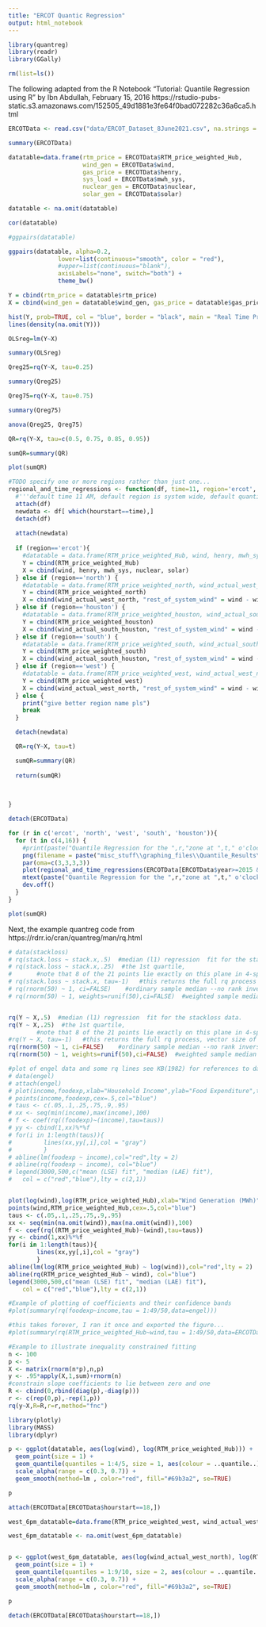 ```yaml
---
title: "ERCOT Quantic Regression"
output: html_notebook
---
```




```r
library(quantreg)
library(readr)
library(GGally)
```

```r
rm(list=ls())
```


The following adapted from the R Notebook "Tutorial: Quantile Regression using R" by Ibn Abdullah, February 15, 2016
https://rstudio-pubs-static.s3.amazonaws.com/152505_49d1881e3fe64f0bad072282c36a6ca5.html

```r
ERCOTData <- read.csv("data/ERCOT_Dataset_8June2021.csv", na.strings = ".")
```

```r
summary(ERCOTData)

```

```r
datatable=data.frame(rtm_price = ERCOTData$RTM_price_weighted_Hub, 
                     wind_gen = ERCOTData$wind, 
                     gas_price = ERCOTData$henry, 
                     sys_load = ERCOTData$mwh_sys, 
                     nuclear_gen = ERCOTData$nuclear, 
                     solar_gen = ERCOTData$solar)

datatable <- na.omit(datatable)

cor(datatable)
```

```r
#ggpairs(datatable)

ggpairs(datatable, alpha=0.2,
              lower=list(continuous="smooth", color = "red"),
              #upper=list(continuous="blank"),
              axisLabels="none", switch="both") +
              theme_bw()

```

```r
Y = cbind(rtm_price = datatable$rtm_price)
X = cbind(wind_gen = datatable$wind_gen, gas_price = datatable$gas_price, sys_load = datatable$sys_load, nuclear_gen = datatable$nuclear_gen, solar_gen = datatable$solar_gen)

```

```r
hist(Y, prob=TRUE, col = "blue", border = "black", main = "Real Time Price Histogram")
lines(density(na.omit(Y)))

```

```r
OLSreg=lm(Y~X)

summary(OLSreg)
```

```r
Qreg25=rq(Y~X, tau=0.25)

summary(Qreg25)
```

```r
Qreg75=rq(Y~X, tau=0.75)

summary(Qreg75)
```

```r
anova(Qreg25, Qreg75)
```

```r
QR=rq(Y~X, tau=c(0.5, 0.75, 0.85, 0.95))

sumQR=summary(QR)
```

```r
plot(sumQR)
```



```r
#TODO specify one or more regions rather than just one...
regional_and_time_regressions <- function(df, time=11, region='ercot', t=c(0.10, 0.25, 0.50, 0.75, 0.90)){
  #'''default time 11 AM, default region is system wide, default quantiles are 0.10, 0.25, 0.50, 0.75, 0.90'''
  attach(df)
  newdata <- df[ which(hourstart==time),]
  detach(df)
  
  attach(newdata)
  
  if (region=='ercot'){
    #datatable = data.frame(RTM_price_weighted_Hub, wind, henry, mwh_sys, nuclear, solar)
    Y = cbind(RTM_price_weighted_Hub)
    X = cbind(wind, henry, mwh_sys, nuclear, solar)
  } else if (region=='north') {
    #datatable = data.frame(RTM_price_weighted_north, wind_actual_west_north, henry, NorthLoad, nuclear, solar)
    Y = cbind(RTM_price_weighted_north)
    X = cbind(wind_actual_west_north, "rest_of_system_wind" = wind - wind_actual_west_north, henry, NorthLoad, "rest_of_system_load" = mwh_sys - NorthLoad, nuclear, solar)
  } else if (region=='houston') {
    #datatable = data.frame(RTM_price_weighted_houston, wind_actual_south_houston, henry, HouLoad, nuclear, solar)
    Y = cbind(RTM_price_weighted_houston)
    X = cbind(wind_actual_south_houston, "rest_of_system_wind" = wind - wind_actual_south_houston, henry, HouLoad, "rest_of_system_load" = mwh_sys - HouLoad, nuclear, solar)
  } else if (region=='south') {
    #datatable = data.frame(RTM_price_weighted_south, wind_actual_south_houston, henry, SOUTHLoad, nuclear, solar)
    Y = cbind(RTM_price_weighted_south)
    X = cbind(wind_actual_south_houston, "rest_of_system_wind" = wind - wind_actual_south_houston, henry, SOUTHLoad, "rest_of_system_load" = mwh_sys - SOUTHLoad, nuclear, solar)
  } else if (region=='west') {
    #datatable = data.frame(RTM_price_weighted_west, wind_actual_west_north, henry, WestLoad, nuclear, solar)
    Y = cbind(RTM_price_weighted_west)
    X = cbind(wind_actual_west_north, "rest_of_system_wind" = wind - wind_actual_west_north, henry, WestLoad, "rest_of_system_load" = mwh_sys - WestLoad, nuclear, solar)
  } else {
    print("give better region name pls")
    break
  }

  detach(newdata)

  QR=rq(Y~X, tau=t)

  sumQR=summary(QR)
  
  return(sumQR)

  
  
}

```

```r

detach(ERCOTData)

for (r in c('ercot', 'north', 'west', 'south', 'houston')){
  for (t in c(4,16)) {
    #print(paste("Quantile Regression for the ",r,"zone at ",t," o'clock."))
    png(filename = paste("misc_stuff\\graphing_files\\Quantile_Results\\15-19_quantile_", r, "_", t, ".png",sep = ""))
    par(oma=c(3,3,3,3))
    plot(regional_and_time_regressions(ERCOTData[ERCOTData$year>=2015 & ERCOTData$year<=2019,],region = r, time = t))
    mtext(paste("Quantile Regression for the ",r,"zone at ",t," o'clock. 2015-2019 data"), outer = TRUE, cex = 1.5, line = 1)
    dev.off()
  }
}

```

```r
plot(sumQR)
```





Next, the example quantreg code from https://rdrr.io/cran/quantreg/man/rq.html



```r
# data(stackloss)
# rq(stack.loss ~ stack.x,.5)  #median (l1) regression  fit for the stackloss data. 
# rq(stack.loss ~ stack.x,.25)  #the 1st quartile, 
#       #note that 8 of the 21 points lie exactly on this plane in 4-space! 
# rq(stack.loss ~ stack.x, tau=-1)   #this returns the full rq process
# rq(rnorm(50) ~ 1, ci=FALSE)    #ordinary sample median --no rank inversion ci
# rq(rnorm(50) ~ 1, weights=runif(50),ci=FALSE)  #weighted sample median 


rq(Y ~ X,.5)  #median (l1) regression  fit for the stackloss data. 
rq(Y ~ X,.25)  #the 1st quartile, 
        #note that 8 of the 21 points lie exactly on this plane in 4-space! 
#rq(Y ~ X, tau=-1)   #this returns the full rq process, vector size of 171 GB too big for my machine qq
rq(rnorm(50) ~ 1, ci=FALSE)    #ordinary sample median --no rank inversion ci
rq(rnorm(50) ~ 1, weights=runif(50),ci=FALSE)  #weighted sample median 

```

```r
#plot of engel data and some rq lines see KB(1982) for references to data
# data(engel)
# attach(engel)
# plot(income,foodexp,xlab="Household Income",ylab="Food Expenditure",type = "n", cex=.5)
# points(income,foodexp,cex=.5,col="blue")
# taus <- c(.05,.1,.25,.75,.9,.95)
# xx <- seq(min(income),max(income),100)
# f <- coef(rq((foodexp)~(income),tau=taus))
# yy <- cbind(1,xx)%*%f
# for(i in 1:length(taus)){
#         lines(xx,yy[,i],col = "gray")
#         }
# abline(lm(foodexp ~ income),col="red",lty = 2)
# abline(rq(foodexp ~ income), col="blue")
# legend(3000,500,c("mean (LSE) fit", "median (LAE) fit"),
# 	col = c("red","blue"),lty = c(2,1))


plot(log(wind),log(RTM_price_weighted_Hub),xlab="Wind Generation (MWh)",ylab="RTM Price (Weighted Hub Average, $/MWh)",type = "n", cex=.5)
points(wind,RTM_price_weighted_Hub,cex=.5,col="blue")
taus <- c(.05,.1,.25,.75,.9,.95)
xx <- seq(min(na.omit(wind)),max(na.omit(wind)),100)
f <- coef(rq((RTM_price_weighted_Hub)~(wind),tau=taus))
yy <- cbind(1,xx)%*%f
for(i in 1:length(taus)){
        lines(xx,yy[,i],col = "gray")
        }
abline(lm(log(RTM_price_weighted_Hub) ~ log(wind)),col="red",lty = 2)
abline(rq(RTM_price_weighted_Hub ~ wind), col="blue")
legend(3000,500,c("mean (LSE) fit", "median (LAE) fit"),
	col = c("red","blue"),lty = c(2,1))
```

```r
#Example of plotting of coefficients and their confidence bands
#plot(summary(rq(foodexp~income,tau = 1:49/50,data=engel)))

#this takes forever, I ran it once and exported the figure...
#plot(summary(rq(RTM_price_weighted_Hub~wind,tau = 1:49/50,data=ERCOTData)))
```

```r
#Example to illustrate inequality constrained fitting
n <- 100
p <- 5
X <- matrix(rnorm(n*p),n,p)
y <- .95*apply(X,1,sum)+rnorm(n)
#constrain slope coefficients to lie between zero and one
R <- cbind(0,rbind(diag(p),-diag(p)))
r <- c(rep(0,p),-rep(1,p))
rq(y~X,R=R,r=r,method="fnc")
```

```r
library(plotly)
library(MASS)
library(dplyr)

p <- ggplot(datatable, aes(log(wind), log(RTM_price_weighted_Hub))) +
  geom_point(size = 1) +
  geom_quantile(quantiles = 1:4/5, size = 1, aes(colour = ..quantile..)) +
  scale_alpha(range = c(0.3, 0.7)) +
  geom_smooth(method=lm , color="red", fill="#69b3a2", se=TRUE)

p
```

```r

attach(ERCOTData[ERCOTData$hourstart==18,])
```

```r
west_6pm_datatable=data.frame(RTM_price_weighted_west, wind_actual_west_north, henry, WestLoad, nuclear, solar)

west_6pm_datatable <- na.omit(west_6pm_datatable)


p <- ggplot(west_6pm_datatable, aes(log(wind_actual_west_north), log(RTM_price_weighted_west))) +
  geom_point(size = 1) +
  geom_quantile(quantiles = 1:9/10, size = 2, aes(colour = ..quantile..)) +
  scale_alpha(range = c(0.3, 0.7)) +
  geom_smooth(method=lm , color="red", fill="#69b3a2", se=TRUE)

p
```

```r
detach(ERCOTData[ERCOTData$hourstart==18,])
```

